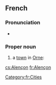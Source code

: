 ==French==
{{wikipedia|lang=fr}}

===Pronunciation===
* {{audio|Fr-Paris--Alençon.ogg|Audio (Paris)}}

===Proper noun===
{{infl|fr|proper noun}}

#a [[town]] in [[Orne]]:

[[Category:fr:Cities]]

[[cs:Alençon]]
[[fr:Alençon]]